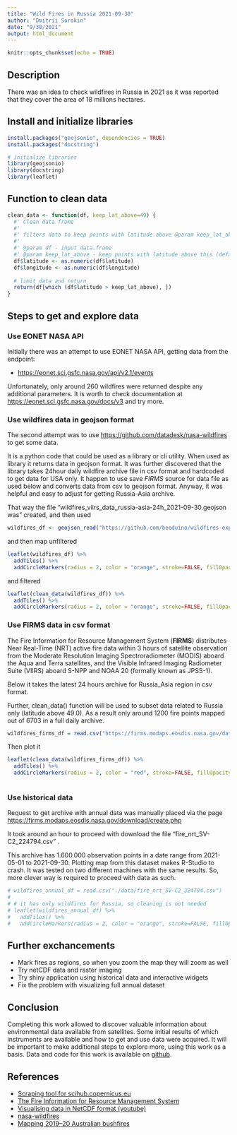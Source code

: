 ```yaml
---
title: "Wild Fires in Russia 2021-09-30"
author: "Dmitrii Sorokin"
date: "9/30/2021"
output: html_document
---
```


```r
knitr::opts_chunk$set(echo = TRUE)
```

## Description

There was an idea to check wildfires in Russia in 2021 as it was reported that they cover the area of 18 millions hectares.

## Install and initialize libraries

```r
install.packages("geojsonio", dependencies = TRUE)
install.packages("docstring")
```

```r
# initialize libraries
library(geojsonio)
library(docstring)
library(leaflet)
```

## Function to clean data

```r
clean_data <- function(df, keep_lat_above=49) {
  #' Clean data frame
  #' 
  #' filters data to keep points with latitude above @param keep_lat_above
  #' 
  #' @param df - input data.frame
  #' @param keep_lat_above - keep points with latitude above this (default: 49)
  df$latitude <- as.numeric(df$latitude)
  df$longitude <- as.numeric(df$longitude)
  
  # limit data and return
  return(df[which (df$latitude > keep_lat_above), ])
}
```

## Steps to get and explore data

### Use EONET NASA API

Initially there was an attempt to use EONET NASA API, getting data from the endpoint:

-   <https://eonet.sci.gsfc.nasa.gov/api/v2.1/events>

Unfortunately, only around 260 wildfires were returned despite any additional parameters. It is worth to check documentation at <https://eonet.sci.gsfc.nasa.gov/docs/v3> and try more.

### Use wildfires data in geojson format

The second attempt was to use <https://github.com/datadesk/nasa-wildfires> to get some data.

It is a python code that could be used as a library or cli utility. When used as library it returns data in geojson format. It was further discovered that the library takes 24hour daily wildfire archive file in csv format and hardcoded to get data for USA only. It happen to use save *FIRMS* source for data file as used below and converts data from csv to geojson format. Anyway, it was helpful and easy to adjust for getting Russia-Asia archive.

That way the file "wildfires_viirs_data_russia-asia-24h_2021-09-30.geojson was" created, and then used

```r
wildfires_df <- geojson_read("https://github.com/beeduino/wildfires-experiments/raw/main/data/wildfires_viirs_data_russia-asia-24h_2021-09-30.geojson", what="sp")

```

and then map unfiltered

```r
leaflet(wildfires_df) %>%
  addTiles() %>%
  addCircleMarkers(radius = 2, color = "orange", stroke=FALSE, fillOpacity=0.3)
```
and filtered
```r
leaflet(clean_data(wildfires_df)) %>%
  addTiles() %>%
  addCircleMarkers(radius = 2, color = "orange", stroke=FALSE, fillOpacity=0.3)
```

### Use FIRMS data in csv format

The Fire Information for Resource Management System (**FIRMS**) distributes Near Real-Time (NRT) active fire data within 3 hours of satellite observation from the Moderate Resolution Imaging Spectroradiometer (MODIS) aboard the Aqua and Terra satellites, and the Visible Infrared Imaging Radiometer Suite (VIIRS) aboard S-NPP and NOAA 20 (formally known as JPSS-1).

Below it takes the latest 24 hours archive for Russia_Asia region in csv format.

Further, clean_data() function will be used to subset data related to Russia only (latitude above 49.0). As a result only around 1200 fire points mapped out of 6703 in a full daily archive.

```r
wildfires_firms_df = read.csv("https://firms.modaps.eosdis.nasa.gov/data/active_fire/suomi-npp-viirs-c2/csv/SUOMI_VIIRS_C2_Russia_Asia_24h.csv")
```

Then plot it

```r
leaflet(clean_data(wildfires_firms_df)) %>%
  addTiles() %>%
  addCircleMarkers(radius = 2, color = "red", stroke=FALSE, fillOpacity=0.2)
   
```

### Use historical data

Request to get archive with annual data was manually placed via the page <https://firms.modaps.eosdis.nasa.gov/download/create.php>

It took around an hour to proceed with download the file "fire_nrt_SV-C2_224794.csv" .

This archive has 1.600.000 observation points in a date range from 2021-05-01 to 2021-09-30. Plotting map from this dataset makes R-Studio to crash. It was tested on two different machines with the same results. So, more clever way is required to proceed with data as such.

```r
# wildfires_annual_df = read.csv("./data/fire_nrt_SV-C2_224794.csv")
# 
# # it has only wildfires for Russia, so cleaning is not needed 
# leaflet(wildfires_annual_df) %>%
#   addTiles() %>%
#   addCircleMarkers(radius = 2, color = "orange", stroke=FALSE, fillOpacity=0.2)
```

## Further exchancements

-   Mark fires as regions, so when you zoom the map they will zoom as well
-   Try netCDF data and raster imaging
-   Try shiny application using historical data and interactive widgets
-   Fix the problem with visualizing full annual dataset

## Conclusion
Completing this work allowed to discover valuable information about environmental data available from satellites. Some initial results of which instruments are available and how to get and use data were acquired. It will be important to make additional steps to explore more, using this work as a basis.
Data and code for this work is available on [github](https://github.com/beeduino/wildfires-experiments).


## References

-   [Scraping tool for scihub.copernicus.eu](https://github.com/RobBlackwell/scihub-tools)
-   [The Fire Information for Resource Management System](https://firms.modaps.eosdis.nasa.gov/)
-   [Visualising data in NetCDF format (youtube)](https://www.youtube.com/watch?v=XqoetylQAIY)
-   [nasa-wildfires](https://github.com/datadesk/nasa-wildfires)
-   [Mapping 2019–20 Australian bushfires](https://towardsdatascience.com/mapping-2019-20-australian-bushfires-4e6d9a0eed63)

